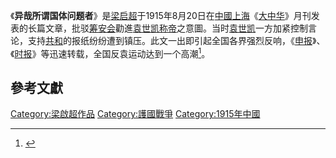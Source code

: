 {{Wikisource|異哉所謂國體問題者}}

《'''异哉所谓国体问题者'''》是[[梁启超|梁启超]]于1915年8月20日在[[中國|中國]][[上海|上海]]《[[大中华|大中华]]》月刊发表的长篇文章，批驳[[筹安会|筹安会]]勸進[[袁世凯称帝|袁世凯称帝]]之意圖。当时[[袁世凯|袁世凯]]一方加紧控制言论，支持[[共和|共和]]的报纸纷纷遭到镇压。此文一出即引起全国各界强烈反响，《[[申报|申报]]》、《[[時報_(上海)|时报]]》等迅速转载，全国反袁运动达到一个高潮<ref>{{Cite thesis
| author=魏中一
| title=〈梁啟超與晚清湖南改革思想之研究 ─以「群思想」為例〉
| url = http://etds.lib.ncku.edu.tw/etdservice/view_metadata?etdun=U0026-0812200911081809
| degree = 碩士
| publisher=[[國立成功大學|國立成功大學]]歷史研究所
| location=[[臺南市|臺南市]]
| year = 2004年
| language=zh-tw
| accessdate=2011-07-10}}</ref>。

== 參考文獻 ==
{{reflist}}

[[Category:梁啟超作品|Category:梁啟超作品]]
[[Category:護國戰爭|Category:護國戰爭]]
[[Category:1915年中國|Category:1915年中國]]